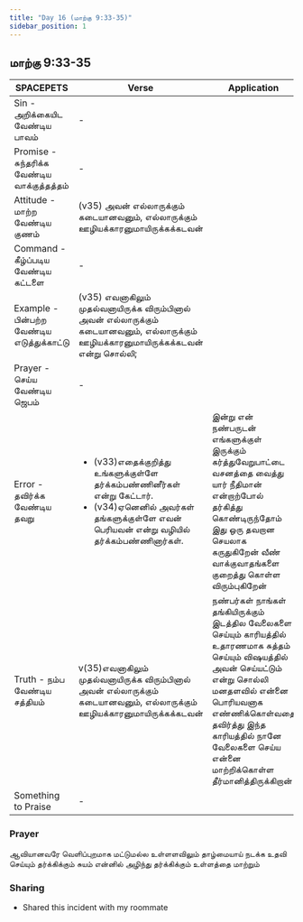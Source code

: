```yaml
---
title: "Day 16 (மாற்கு 9:33-35)"
sidebar_position: 1
---
```


## மாற்கு 9:33-35

| SPACEPETS                                   | Verse                                                                                                                                                                                   | Application                                                                                                                                                                                                                                                                |
| ------------------------------------------- | --------------------------------------------------------------------------------------------------------------------------------------------------------------------------------------- | -------------------------------------------------------------------------------------------------------------------------------------------------------------------------------------------------------------------------------------------------------------------------- |
| Sin - அறிக்கையிட வேண்டிய பாவம்                | -                                                                                                                                                                                       |                                                                                                                                                                                                                                                                            |
| Promise - சுந்தரிக்க வேண்டிய வாக்குத்தத்தம்         | -                                                                                                                                                                                       |                                                                                                                                                                                                                                                                            |
| Attitude - மாற்ற வேண்டிய குணம்                | (v35) அவன் எல்லாருக்கும் கடையானவனும், எல்லாருக்கும் ஊழியக்காரனுமாயிருக்கக்கடவன்                                                                                                         |                                                                                                                                                                                                                                                                            |
| Command - கீழ்ப்படிய வேண்டிய கட்டளை            | -                                                                                                                                                                                       |                                                                                                                                                                                                                                                                            |
| Example - பின்பற்ற வேண்டிய எடுத்துக்காட்டு         | (v35) எவனாகிலும் முதல்வனாயிருக்க விரும்பினால் அவன் எல்லாருக்கும் கடையானவனும், எல்லாருக்கும் ஊழியக்காரனுமாயிருக்கக்கடவன் என்று சொல்லி;                                                   |                                                                                                                                                                                                                                                                            |
| Prayer - செய்ய வேண்டிய ஜெபம்                 | -                                                                                                                                                                                       |                                                                                                                                                                                                                                                                            |
| Error - தவிர்க்க வேண்டிய தவறு                 | <ul><li>(v33)எதைக்குறித்து உங்களுக்குள்ளே தர்க்கம்பண்ணினீர்கள் என்று கேட்டார்.</li><li>(v34)ஏனெனில் அவர்கள் தங்களுக்குள்ளே எவன் பெரியவன் என்று வழியில் தர்க்கம்பண்ணினார்கள். </li></ul> | இன்று என் நண்பருடன் எங்களுக்குள் இருக்கும் கர்த்துவேறுபாட்டை வசனத்தை வைத்து யார் நீதிமான் என்றாற்போல் தர்கித்து கொண்டிருந்தோம் இது ஒரு தவறான செயலாக கருதுகிறேன் வீண் வாக்குவாதங்களை குறைத்து கொள்ள விரும்புகிறேன்                                                          |
| Truth - நம்ப வேண்டிய சத்தியம்                  | v(35)எவனாகிலும் முதல்வனாயிருக்க விரும்பினால் அவன் எல்லாருக்கும் கடையானவனும், எல்லாருக்கும் ஊழியக்காரனுமாயிருக்கக்கடவன்                                                                  | நண்பர்கள் நாங்கள் தங்கியிருக்கும் இடத்தில வேலைகளை செய்யும் காரியத்தில் உதாரணமாக சுத்தம் செய்யும் விஷயத்தில் அவன் செய்யட்டும் என்று சொல்லி மனதளவில் என்னை பொரியவனாக எண்ணிக்கொள்வதை தவிர்த்து இந்த காரியத்தில் நானே வேலைகளை செய்ய என்னை மாற்றிக்கொள்ள தீர்மானித்திருக்கிறான் |
| Something to Praise                         | -                                                                                                                                                                                       |                                                                                                                                                                                                                                                                            |

### Prayer

ஆவியானவரே வெளிப்புறமாக மட்டுமல்ல உள்ளளவிலும் தாழ்மையாய் நடக்க உதவி செய்யும் தர்க்கிக்கும் சுயம் என்னில் அழிந்து தர்க்கிக்கும் உள்ளத்தை மாற்றும்

### Sharing

- Shared this incident with my roommate
